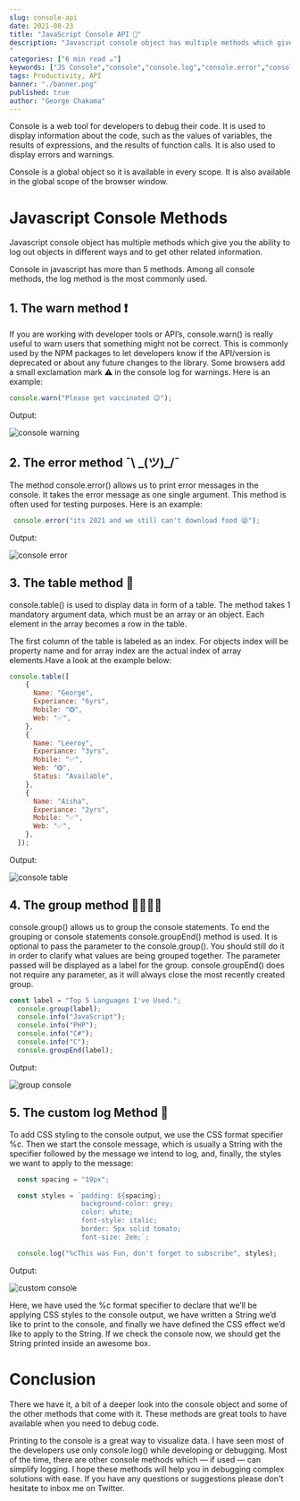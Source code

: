```yaml
---
slug: console-api
date: 2021-08-23
title: "JavaScript Console API 💬"
description: "Javascript console object has multiple methods which give you the ability to log out objects in different ways and to get other related information.
"
categories: ["6 min read ☕"]
keywords: ["JS Console","console","console.log","console.error","console.table","console.group","console method",]
tags: Productivity, API
banner: "./banner.png"
published: true
author: "George Chakama"
---
```


Console is a web tool for developers to debug their code. It is used to display information about the code, such as the values of variables, the results of expressions, and the results of function calls. It is also used to display errors and warnings.

Console is a global object so it is available in every scope. It is also available in the global scope of the browser window.

# Javascript Console **Methods**

Javascript console object has multiple methods which give you the ability to log out objects in different ways and to get other related information.

Console in javascript has more than 5 methods. Among all console methods, the log method is the most commonly used.

## 1. The warn method ❗

If you are working with developer tools or API’s, console.warn() is really useful to warn users that something might not be correct.
This is commonly used by the NPM packages to let developers know if the API/version is deprecated or about any future changes to the library. Some browsers add a small exclamation mark ⚠️ in the console log for warnings.
Here is an example:

```Javascript
console.warn("Please get vaccinated 😉");
```

Output:

![console warning ](./warn.png)

## 2. The error method ¯\ \_(ツ)\_/¯

The method console.error() allows us to print error messages in the console. It takes the error message as one single argument. This method is often used for testing purposes.
Here is an example:

```Javascript
 console.error("its 2021 and we still can't download food 😪");
```

Output:

![console error ](./error.png)

## 3. The table method 🧮

console.table() is used to display data in form of a table.
The method takes 1 mandatory argument data, which must be an array or an object.
Each element in the array becomes a row in the table.

The first column of the table is labeled as an index. For objects index will be property name and for array index are the actual index of array elements.Have a look at the example below:

```JavaScript
console.table([
    {
      Name: "George",
      Experiance: "6yrs",
      Mobile: "❎",
      Web: "✅",
    },
    {
      Name: "Leeroy",
      Experiance: "3yrs",
      Mobile: "✅",
      Web: "❎",
      Status: "Available",
    },
    {
      Name: "Aisha",
      Experiance: "2yrs",
      Mobile: "✅",
      Web: "✅",
    },
  ]);
```

Output:

![console table ](./table.png)

## 4. The group method 👨‍👩‍👧‍👦

console.group() allows us to group the console statements. To end the grouping or console statements console.groupEnd() method is used.
It is optional to pass the parameter to the console.group(). You should still do it in order to clarify what values are being grouped together. The parameter passed will be displayed as a label for the group.
console.groupEnd() does not require any parameter, as it will always close the most recently created group.

```JavaScript
const label = "Top 5 Languages I've Used.";
  console.group(label);
  console.info("JavaScript");
  console.info("PHP");
  console.info("C#");
  console.info("C");
  console.groupEnd(label);
```

Output:

![group console ](./group.png)

## 5. The custom log Method 🧬

To add CSS styling to the console output, we use the CSS format specifier %c. Then we start the console message, which is usually a String with the specifier followed by the message we intend to log, and, finally, the styles we want to apply to the message:

```JavaScript
  const spacing = "10px";

  const styles = `padding: ${spacing};
                  background-color: grey;
                  color: white;
                  font-style: italic;
                  border: 5px solid tomato;
                  font-size: 2em;`;

  console.log("%cThis was Fun, don't forget to subscribe", styles);
```

Output:

![custom console ](./custom.png)

Here, we have used the %c format specifier to declare
that we’ll be applying CSS styles to the console output,
we have written a String we’d like to print to the console,
and finally we have defined the CSS effect we’d like to
apply to the String. If we check the console now,
we should get the String printed inside an awesome box.

# Conclusion

There we have it, a bit of a deeper look into the console object and some of the other methods that come with it. These methods are great tools to have available when you need to debug code.

Printing to the console is a great way to visualize data. I have seen most of the developers use only console.log() while developing or debugging. Most of the time, there are other console methods which — if used — can simplify logging.
I hope these methods will help you in debugging complex solutions with ease. If you have any questions or suggestions please don't hesitate to inbox me on Twitter.
